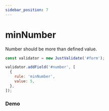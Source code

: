 ```yaml
---
sidebar_position: 7
---
```



# minNumber

Number should be more than defined value.

```js
const validator = new JustValidate('#form');

validator.addField('#number', [
  {
    rule: 'minNumber',
    value: 5,
  },
]);
```

<NotRequiredWarning />

### Demo

<MinNumber />
